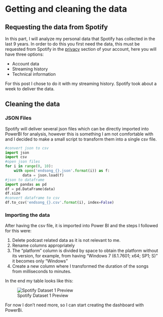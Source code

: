 # Getting and cleaning the data

## Requesting the data from Spotify
In this part, I will analyze my personal data that Spotify has collected in the last 9 years. In order to do this you first need the data, this must be requested from Spotify in the [privacy](https://www.spotify.com/us/account/privacy/) section of your account, here you will have three options:

* Account data
* Streaming history
* Technical information

For this post I chose to do it with my streaming history. Spotify took about a week to deliver the data.

## Cleaning the data

### JSON Files
Spotify will deliver several json files which can be directly imported into PowerBI for analysis, however this is something I am not comfortable with and I decided to make a small script to transform them into a single csv file.

```python
#convert json to csv
import json
import csv
#open json files
for i in range(0, 10):
    with open('endsong_{}.json'.format(i)) as f:
        data = json.load(f)
#json to dataframe
import pandas as pd
df = pd.DataFrame(data)
df.size
#convert dataframe to csv
df.to_csv('endsong_{}.csv'.format(i), index=False)
```

### Importing the data
After having the csv file, it is imported into Power BI and the steps I followed for this were:

1. Delete podcast related data as it is not relevant to me.
2. Rename columns appropriately
3. The "platform" column is divided by space to obtain the platform without its version, for example, from having "Windows 7 (6.1.7601; x64; SP1; S)" it becomes only "Windows"
4. Create a new column where I transformed the duration of the songs from milliseconds to minutes.

In the end my table looks like this:

![Spotify Dataset 1 Preview](/PowerBi/1-Spotify_Dataset1_preview.png "Title: Spotify Dataset 1 Preview"){fig-alt="Spotify Dataset 1 preview."}

For now I don't need more, so I can start creating the dashboard with PowerBi.